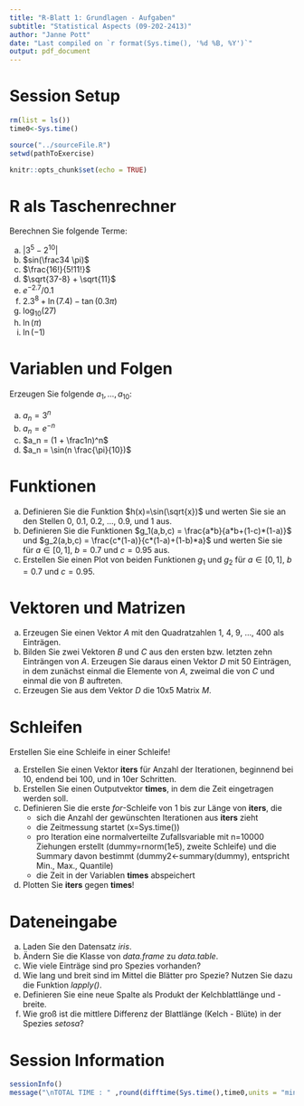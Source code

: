 ```yaml
---
title: "R-Blatt 1: Grundlagen - Aufgaben"
subtitle: "Statistical Aspects (09-202-2413)"
author: "Janne Pott"
date: "Last compiled on `r format(Sys.time(), '%d %B, %Y')`"
output: pdf_document
---
```


# Session Setup

```r
rm(list = ls())
time0<-Sys.time()

source("../sourceFile.R")
setwd(pathToExercise)

knitr::opts_chunk$set(echo = TRUE)
```

# R als Taschenrechner

Berechnen Sie folgende Terme: 

a) $|3^5 - 2^{10}|$
b) $sin(\frac34 \pi)$
c) $\frac{16!}{5!11!}$
d) $\sqrt{37-8} + \sqrt{11}$
e) $e^{-2.7}/0.1$
f) $2.3^8 + \ln(7.4) - \tan(0.3\pi)$
g) $\log_{10}(27)$
h) $\ln(\pi)$
i) $\ln(-1)$

# Variablen und Folgen

Erzeugen Sie folgende $a_1, ..., a_{10}$:

a) $a_n = 3^n$
b) $a_n = e^{-n}$
c) $a_n = (1 + \frac1n)^n$
d) $a_n = \sin(n \frac{\pi}{10})$

# Funktionen

a) Definieren Sie die Funktion $h(x)=\sin(\sqrt{x})$ und werten Sie sie an den Stellen 0, 0.1, 0.2, ..., 0.9, und 1 aus. 
b) Definieren Sie die Funktionen $g_1(a,b,c) = \frac{a*b}{a*b+(1-c)*(1-a)}$ und $g_2(a,b,c) = \frac{c*(1-a)}{c*(1-a)+(1-b)*a}$ und werten Sie sie für $a \in [0,1]$, $b=0.7$ und $c=0.95$ aus.
c) Erstellen Sie einen Plot von beiden Funktionen $g_1$ und $g_2$ für $a \in [0,1]$, $b=0.7$ und $c=0.95$. 

# Vektoren und Matrizen

a) Erzeugen Sie einen Vektor *A* mit den Quadratzahlen 1, 4, 9, ..., 400 als Einträgen. 
b) Bilden Sie zwei Vektoren *B* und *C* aus den ersten bzw. letzten zehn Einträngen von *A*. Erzeugen Sie daraus einen Vektor *D* mit 50 Einträgen, in dem zunächst einmal die Elemente von *A*, zweimal die von *C* und einmal die von *B* auftreten.
c) Erzeugen Sie aus dem Vektor *D* die 10x5 Matrix *M*. 

# Schleifen

Erstellen Sie eine Schleife in einer Schleife!

a) Erstellen Sie einen Vektor **iters** für Anzahl der Iterationen, beginnend bei 10, endend bei 100, und in 10er Schritten. 
b) Erstellen Sie einen Outputvektor **times**, in dem die Zeit eingetragen werden soll. 
c) Definieren Sie die erste *for*-Schleife von 1 bis zur Länge von **iters**, die
    + sich die Anzahl der gewünschten Iterationen aus **iters** zieht
    + die Zeitmessung startet (x=Sys.time())
    + pro Iteration eine normalverteilte Zufallsvariable mit n=10000 Ziehungen erstellt (dummy=rnorm(1e5), zweite Schleife) und die Summary davon bestimmt (dummy2<-summary(dummy), entspricht Min., Max., Quantile)
    + die Zeit in der Variablen **times** abspeichert 
d) Plotten Sie **iters** gegen **times**!
    
# Dateneingabe

a) Laden Sie den Datensatz *iris*. 
b) Ändern Sie die Klasse von *data.frame* zu *data.table*.
c) Wie viele Einträge sind pro Spezies vorhanden? 
d) Wie lang und breit sind im Mittel die Blätter pro Spezie? Nutzen Sie dazu die Funktion *lapply()*.
e) Definieren Sie eine neue Spalte als Produkt der Kelchblattlänge und -breite. 
f) Wie groß ist die mittlere Differenz der Blattlänge (Kelch - Blüte) in der Spezies *setosa*?

# Session Information

```r
sessionInfo()
message("\nTOTAL TIME : " ,round(difftime(Sys.time(),time0,units = "mins"),3)," minutes")

```

